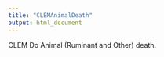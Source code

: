 ```yaml
---
title: "CLEMAnimalDeath"
output: html_document
---
```



CLEM Do Animal (Ruminant and Other) death.
